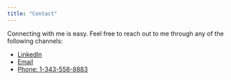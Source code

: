 ```yaml
---
title: "Contact"
---
```

Connecting with me is easy. Feel free to reach out to me through any of the following channels:

- <a href="https://www.linkedin.com/in/victorma" target="_blank" rel="noopener noreferrer"><i class="fab fa-linkedin"></i> LinkedIn</a>
- <a href="mailto:victorjjma@gmail.com"><i class="fas fa-envelope"></i> Email</a>
- <a href="tel:1-343-558-8883"><i class="fas fa-phone"></i> Phone: 1-343-558-8883</a>
